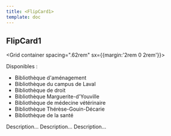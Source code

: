 ```yaml
---
title: <FlipCard1>
template: doc
---
```



<Section>

# FlipCard1

  <Grid container spacing=".62rem" sx={{margin:'2rem 0 2rem'}}>
    <Grid>
      <FlipCard1
        title="Cabines insonorisées"
        Image={image1}
      >
        <p>Disponibles :</p>
        <ul>
          <li>Bibliothèque d'aménagement</li>
          <li>Bibliothèque du campus de Laval</li>
          <li>Bibliothèque de droit</li>
          <li>Bibliothèque Marguerite-d'Youville</li>
          <li>Bibliothèque de médecine vétérinaire</li>
          <li>Bibliothèque Thérèse-Gouin-Décarie</li>
          <li>Bibliothèque de la santé</li>
        </ul>
      </FlipCard1>
    </Grid>
    <Grid>
      <FlipCard1
        title="Achats de licence Adobe Creative Cloud"
        Image={image2}
      >
        Description...
      </FlipCard1>
    </Grid>
    <Grid>
      <FlipCard1
        title="Consulter le répertoire"
        Image={image3}
      >
        Description...
      </FlipCard1>
    </Grid>
    <Grid>
      <FlipCard1
        title="Postes de travail actif"
        Image={image4}
      >
        Description...
      </FlipCard1>
    </Grid>
  </Grid>

</Section>